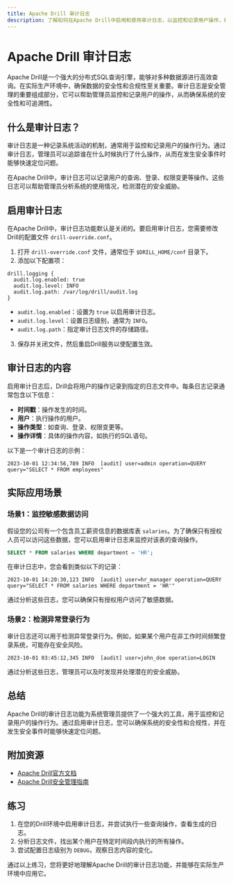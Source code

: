 ```yaml
---
title: Apache Drill 审计日志
description: 了解如何在Apache Drill中启用和使用审计日志，以监控和记录用户操作，确保数据安全。
---
```


# Apache Drill 审计日志

Apache Drill是一个强大的分布式SQL查询引擎，能够对多种数据源进行高效查询。在实际生产环境中，确保数据的安全性和合规性至关重要。审计日志是安全管理的重要组成部分，它可以帮助管理员监控和记录用户的操作，从而确保系统的安全性和可追溯性。

## 什么是审计日志？

审计日志是一种记录系统活动的机制，通常用于监控和记录用户的操作行为。通过审计日志，管理员可以追踪谁在什么时候执行了什么操作，从而在发生安全事件时能够快速定位问题。

在Apache Drill中，审计日志可以记录用户的查询、登录、权限变更等操作。这些日志可以帮助管理员分析系统的使用情况，检测潜在的安全威胁。

## 启用审计日志

在Apache Drill中，审计日志功能默认是关闭的。要启用审计日志，您需要修改Drill的配置文件 `drill-override.conf`。

1. 打开 `drill-override.conf` 文件，通常位于 `$DRILL_HOME/conf` 目录下。
2. 添加以下配置项：

```plaintext
drill.logging {
  audit.log.enabled: true
  audit.log.level: INFO
  audit.log.path: /var/log/drill/audit.log
}
```

- `audit.log.enabled`：设置为 `true` 以启用审计日志。
- `audit.log.level`：设置日志级别，通常为 `INFO`。
- `audit.log.path`：指定审计日志文件的存储路径。

3. 保存并关闭文件，然后重启Drill服务以使配置生效。

## 审计日志的内容

启用审计日志后，Drill会将用户的操作记录到指定的日志文件中。每条日志记录通常包含以下信息：

- **时间戳**：操作发生的时间。
- **用户**：执行操作的用户。
- **操作类型**：如查询、登录、权限变更等。
- **操作详情**：具体的操作内容，如执行的SQL语句。

以下是一个审计日志的示例：

```plaintext
2023-10-01 12:34:56,789 INFO  [audit] user=admin operation=QUERY query="SELECT * FROM employees"
```

## 实际应用场景

### 场景1：监控敏感数据访问

假设您的公司有一个包含员工薪资信息的数据库表 `salaries`。为了确保只有授权人员可以访问这些数据，您可以启用审计日志来监控对该表的查询操作。

```sql
SELECT * FROM salaries WHERE department = 'HR';
```

在审计日志中，您会看到类似以下的记录：

```plaintext
2023-10-01 14:20:30,123 INFO  [audit] user=hr_manager operation=QUERY query="SELECT * FROM salaries WHERE department = 'HR'"
```

通过分析这些日志，您可以确保只有授权用户访问了敏感数据。

### 场景2：检测异常登录行为

审计日志还可以用于检测异常登录行为。例如，如果某个用户在非工作时间频繁登录系统，可能存在安全风险。

```plaintext
2023-10-01 03:45:12,345 INFO  [audit] user=john_doe operation=LOGIN
```

通过分析这些日志，管理员可以及时发现并处理潜在的安全威胁。

## 总结

Apache Drill的审计日志功能为系统管理员提供了一个强大的工具，用于监控和记录用户的操作行为。通过启用审计日志，您可以确保系统的安全性和合规性，并在发生安全事件时能够快速定位问题。

## 附加资源

- [Apache Drill官方文档](https://drill.apache.org/docs/)
- [Apache Drill安全管理指南](https://drill.apache.org/docs/security/)

## 练习

1. 在您的Drill环境中启用审计日志，并尝试执行一些查询操作，查看生成的日志。
2. 分析日志文件，找出某个用户在特定时间段内执行的所有操作。
3. 尝试配置日志级别为 `DEBUG`，观察日志内容的变化。

通过以上练习，您将更好地理解Apache Drill的审计日志功能，并能够在实际生产环境中应用它。